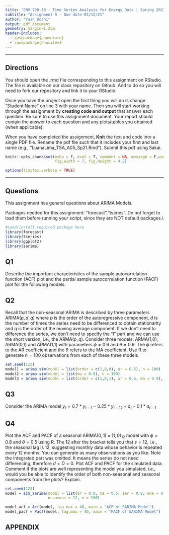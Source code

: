 ```yaml
---
title: "ENV 790.30 - Time Series Analysis for Energy Data | Spring 2021"
subtitle: "Assignment 5 - Due date 03/12/21"
author: "Yash Doshi"
output: pdf_document
geometry: margin=1.2cm
header-includes:
  - \usepackage{enumerate}
  - \usepackage{enumitem}
---
```


***  

## Directions
  
  You should open the .rmd file corresponding to this assignment on RStudio. The file is available on our class repository on Github. And to do so you will need to fork our repository and link it to your RStudio.  

Once you have the project open the first thing you will do is change "Student Name" on line 3 with your name. 
Then you will start working through the assignment by  **creating code and output** that answer each question. Be sure to use this assignment document. Your report should contain the answer to each question and any plots/tables you obtained (when applicable).

When you have completed the assignment, **Knit** the text and code into a single PDF file. Rename the pdf file such that it includes your first and last name (e.g., "LuanaLima_TSA_A05_Sp21.Rmd"). Submit this pdf using Sakai. 

```r
knitr::opts_chunk$set(echo = F, eval = T, comment = NA, message = F,warning = F,
                      fig.width = 7, fig.height = 4.2)
```


```r
options(tinytex.verbose = TRUE)
```

***

## Questions 

This assignment has general questions about ARIMA Models. 

Packages needed for this assignment: "forecast","tseries". Do not forget to load them before running your script, since they are NOT default packages.\\

```r
#Load/install required package here
library(forecast)
library(tseries)
library(ggplot2)
library(sarima)
```


## Q1
Describe the important characteristics of the sample autocorrelation function (ACF) plot and the partial sample autocorrelation function (PACF) plot for the following models: 

\begin{enumerate}[label=(\alph*)]

\item AR(2)

AR is an autoregressive model, meaning we perform regression on previous observations. The generalize the idea of regression to represent the linear dependence between a dependent variable and an explanatory variable. If we only have one previous observation, then we say that we are working with 1st order autoregressive process, or AR 1 model. The order is related to how many previous observations you have on your regression, or how many previous observations do we need to have a good representation of Yt (our independent variable). 

AR models show a slow decay on ACFs. Slow decay means how long does it take to reach 0 in ACF plot. In simpler terms, if the values go up, they will stay up for sometime. They will not drop from a positive number to a negative number all of a sudden. We can say that AR models have a relatively long memory. Since AR models decay exponentially with time, it means that there is some relationship between the current observation and previous observations. 

The PACF plots will help us in identifying the order of the AR model. PACF will cut-off at the order of the AR model. For instance, if the order is 1, then anything after lag two will be insignificant. There is only one significant correlation with previous observations.

\item MA(1)

MA models have short to no memory. Therefore, its plots will have high fluctuations. For instance, it can go from -3 to 6 to -10 in three consecutive time periods. MA components can have an order higher than 1. 

For MA models, ACFs will identify the order of the model. Unlike AR models, there will be no slow decay for MA terms in the ACF. However, PACF of MA models will have a slow, exponential decay. 

If stationary models have a negative autocorrelation at lag 1, MA terms work the best.

\end{enumerate}

## Q2
Recall that the non-seasonal ARIMA is described by three parameters ARIMA$(p,d,q)$ where $p$ is the order of the autoregressive component, $d$ is the number of times the series need to be differenced to obtain stationarity and $q$ is the order of the moving average component. If we don't need to difference the series, we don't need to specify the "I" part and we can use the short version, i.e., the ARMA$(p,q)$. Consider three models: ARMA(1,0), ARMA(0,1) and ARMA(1,1) with parameters $\phi=0.6$ and $\theta= 0.9$. The $\phi$ refers to the AR coefficient and the $\theta$ refers to the MA coefficient. Use R to generate $n=100$ observations from each of these three models

```r
set.seed(123)
model1 = arima.sim(model = list(order = c(1,0,0), ar = 0.6), n = 100)
model2 = arima.sim(model = list(ma = 0.9), n = 100)
model3 = arima.sim(model = list(order = c(1,0,1), ar = 0.6, ma = 0.9), n = 100)
```


\begin{enumerate}[label=(\alph*)]

\item Plot the sample ACF for each of these models in one window to facilitate comparison (Hint: use command $par(mfrow=c(1,3))$ that divides the plotting window in three columns).  

```r
par(mfrow = c(1,3))
acf1 = Acf(model1, lag.max = 40, main = "ACF of ARMA(1,0)")
acf2 = Acf(model2, lag.max = 40, main = "ACF of ARMA(0,1)")
acf3 = Acf(model3, lag.max = 40, main = "ACF of ARMA(1,1)")
```


\item Plot the sample PACF for each of these models in one window to facilitate comparison.  

```r
par(mfrow = c(1,3))
pacf1 = Pacf(model1, lag.max = 40, main = "PACF of ARMA(1,0)")
pacf2 = Pacf(model2, lag.max = 40, main = "PACF of ARMA(0,1)")
pacf3 = Pacf(model3, lag.max = 40, main = "PACF of ARMA(1,1)")

```

\item Look at the ACFs and PACFs. Imagine you had these plots for a data set and you were asked to identify the model, i.e., is it AR, MA or ARMA and the order of each component. Would you be identify them correctly? Explain your answer.

**Model 1 -** By looking at the ACF and PACF plots of model 1 (left plot), we can see that the PACF is positive at lag 1 and then it drops to negative (within the limits) at lag 2. It means that it is PACF where the cut-off is happening. Furthermore, we can also notice a slow decay in ACF plot. This proves that the model is an AR model. Since this is an AR model, we can look at the PACF plot to know the order. In this model we can see that the cut-off is at lag 2. It means that the order is 1. AR(1)

**Model 2-** Model 2 is completely opposite of Model 1. In this model, we can see a clear cut-off in the ACF plot. Furthermore, we can also see a slow decay in the PACF plot of this model. Therefore, this makes it clear that this is an MA model. For the order, we can look at the ACF plot. It can be seen from the plot that after lag 1 all the other lines are within the blue lines. It means that the order of this model is 1. MA(1).

**Model 3-** For this model we will not be able to correctly identify the model. Since it is given in the question that this is an ARMA model with order (1,1), we are able to tell. Without that it would be difficult to tell that this is an ARMA model. The ACF and PACF of the ARMA process is the result of superimposing the AR and MA properties. Therefore, it is difficult to say that this is an ARMA model.

\item Compare the ACF and PACF values R computed with the theoretical values you provided for the coefficients. Do they match? Explain your answer.

> Answer: 


\item Increase number of observations to $n=1000$ and repeat parts (a)-(d).

```r
#Step 1
set.seed(123)
model4 = arima.sim(model = list(order = c(1,0,0), ar = 0.6), n = 1000)
model5 = arima.sim(model = list(ma = 0.9), n = 1000)
model6 = arima.sim(model = list(order = c(1,0,1), ar = 0.6, ma = 0.9), n = 1000)
```

```r
#Step 2
par(mfrow = c(1,3))
acf4 = Acf(model1, lag.max = 40, main = "ACF of ARMA(1,0)")
acf5 = Acf(model2, lag.max = 40, main = "ACF of ARMA(0,1)")
acf6 = Acf(model3, lag.max = 40, main = "ACF of ARMA(1,1)")
```

```r
#Step 3
par(mfrow = c(1,3))
pacf4 = Pacf(model1, lag.max = 40, main = "PACF of ARMA(1,0)")
pacf5 = Pacf(model2, lag.max = 40, main = "PACF of ARMA(0,1)")
pacf6 = Pacf(model3, lag.max = 40, main = "PACF of ARMA(1,1)")
```

\end{enumerate}

## Q3

Consider the ARIMA model $y_t=0.7*y_{t-1}-0.25*y_{t-12}+a_t-0.1*a_{t-1}$

\begin{enumerate}[label=(\alph*)]

\item Identify the model using the notation ARIMA$(p,d,q)(P,D,Q)_ s$, i.e., identify the integers $p,d,q,P,D,Q,s$ (if possible) from the equation.

p = 1
d = 0
q = 1
P = 1
D = 0
Q = 0

\item Also from the equation what are the values of the parameters, i.e., model coefficients. 

p


\end{enumerate}


## Q4

Plot the ACF and PACF of a seasonal ARIMA$(0, 1)\times(1, 0)_{12}$ model with $\phi =0 .8$ and $\theta = 0.5$ using R. The $12$ after the bracket tells you that $s=12$, i.e., the seasonal lag is 12, suggesting monthly data whose behavior is repeated every 12 months. You can generate as many observations as you like. Note the Integrated part was omitted. It means the series do not need differencing, therefore $d=D=0$. Plot ACF and PACF for the simulated data. Comment if the plots are well representing the model you simulated, i.e., would you be able to identify the order of both non-seasonal and seasonal components from the plots? Explain.

```r
set.seed(123)
model = sim_sarima(model = list(ar = 0.8, ma = 0.5, sar = 0.8, sma = 0.5), 
                   nseasons = 12, n = 100)

model_acf = Acf(model, lag.max = 40, main = "ACF of SARIMA Model")
model_pacf = Pacf(model, lag.max = 40, main = "PACF of SARIMA Model")
```


## APPENDIX

```r
```